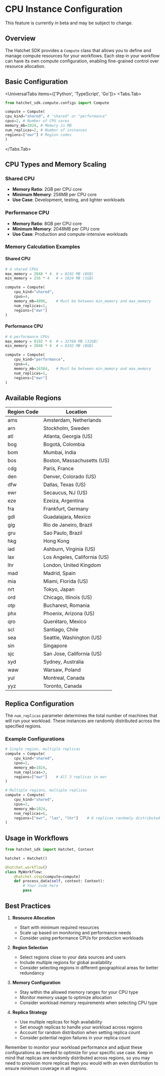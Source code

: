 
# CPU Instance Configuration

<Callout type="warning">
  This feature is currently in beta and may be subject to change.
</Callout>

## Overview

The Hatchet SDK provides a `Compute` class that allows you to define and manage compute resources for your workflows. Each step in your workflow can have its own compute configuration, enabling fine-grained control over resource allocation.

## Basic Configuration

<UniversalTabs items={['Python', 'TypeScript', 'Go']}>
  <Tabs.Tab>

```python
from hatchet_sdk.compute.configs import Compute

compute = Compute(
cpu_kind="shared", # "shared" or "performance"
cpus=2, # Number of CPU cores
memory_mb=1024, # Memory in MB
num_replicas=2, # Number of instances
regions=["ewr"] # Region codes
)

```

  </Tabs.Tab>
</UniversalTabs>

## CPU Types and Memory Scaling

### Shared CPU

- **Memory Ratio**: 2GB per CPU core
- **Minimum Memory**: 256MB per CPU core
- **Use Case**: Development, testing, and lighter workloads

### Performance CPU

- **Memory Ratio**: 8GB per CPU core
- **Minimum Memory**: 2048MB per CPU core
- **Use Case**: Production and compute-intensive workloads

### Memory Calculation Examples

#### Shared CPU

```python
# 4 shared CPUs
max_memory = 2048 * 4  # = 8192 MB (8GB)
min_memory = 256 * 4   # = 1024 MB (1GB)

compute = Compute(
    cpu_kind="shared",
    cpus=4,
    memory_mb=4096,    # Must be between min_memory and max_memory
    num_replicas=1,
    regions=["ewr"]
)
```

#### Performance CPU

```python
# 4 performance CPUs
max_memory = 8192 * 4  # = 32768 MB (32GB)
min_memory = 2048 * 4  # = 8192 MB (8GB)

compute = Compute(
    cpu_kind="performance",
    cpus=4,
    memory_mb=16384,   # Must be between min_memory and max_memory
    num_replicas=1,
    regions=["ewr"]
)
```

## Available Regions

| Region Code | Location                     |
| ----------- | ---------------------------- |
| ams         | Amsterdam, Netherlands       |
| arn         | Stockholm, Sweden            |
| atl         | Atlanta, Georgia (US)        |
| bog         | Bogotá, Colombia             |
| bom         | Mumbai, India                |
| bos         | Boston, Massachusetts (US)   |
| cdg         | Paris, France                |
| den         | Denver, Colorado (US)        |
| dfw         | Dallas, Texas (US)           |
| ewr         | Secaucus, NJ (US)            |
| eze         | Ezeiza, Argentina            |
| fra         | Frankfurt, Germany           |
| gdl         | Guadalajara, Mexico          |
| gig         | Rio de Janeiro, Brazil       |
| gru         | Sao Paulo, Brazil            |
| hkg         | Hong Kong                    |
| iad         | Ashburn, Virginia (US)       |
| lax         | Los Angeles, California (US) |
| lhr         | London, United Kingdom       |
| mad         | Madrid, Spain                |
| mia         | Miami, Florida (US)          |
| nrt         | Tokyo, Japan                 |
| ord         | Chicago, Illinois (US)       |
| otp         | Bucharest, Romania           |
| phx         | Phoenix, Arizona (US)        |
| qro         | Querétaro, Mexico            |
| scl         | Santiago, Chile              |
| sea         | Seattle, Washington (US)     |
| sin         | Singapore                    |
| sjc         | San Jose, California (US)    |
| syd         | Sydney, Australia            |
| waw         | Warsaw, Poland               |
| yul         | Montreal, Canada             |
| yyz         | Toronto, Canada              |

## Replica Configuration

The `num_replicas` parameter determines the total number of machines that will run your workload. These instances are randomly distributed across the specified regions.

### Example Configurations

```python
# Single region, multiple replicas
compute = Compute(
    cpu_kind="shared",
    cpus=2,
    memory_mb=1024,
    num_replicas=3,
    regions=["ewr"]    # All 3 replicas in ewr
)

# Multiple regions, multiple replicas
compute = Compute(
    cpu_kind="shared",
    cpus=2,
    memory_mb=1024,
    num_replicas=6,
    regions=["ewr", "lax", "lhr"]    # 6 replicas randomly distributed across the three regions
)
```

## Usage in Workflows

```python
from hatchet_sdk import Hatchet, Context

hatchet = Hatchet()

@hatchet.workflow()
class MyWorkflow:
    @hatchet.step(compute=compute)
    def process_data(self, context: Context):
        # Your code here
        pass
```

## Best Practices

1. **Resource Allocation**

   - Start with minimum required resources
   - Scale up based on monitoring and performance needs
   - Consider using performance CPUs for production workloads

2. **Region Selection**

   - Select regions close to your data sources and users
   - Include multiple regions for global availability
   - Consider selecting regions in different geographical areas for better redundancy

3. **Memory Configuration**

   - Stay within the allowed memory ranges for your CPU type
   - Monitor memory usage to optimize allocation
   - Consider workload memory requirements when selecting CPU type

4. **Replica Strategy**
   - Use multiple replicas for high availability
   - Set enough replicas to handle your workload across regions
   - Account for random distribution when setting replica count
   - Consider potential region failures in your replica count

Remember to monitor your workload performance and adjust these configurations as needed to optimize for your specific use case. Keep in mind that replicas are randomly distributed across regions, so you may need to provision more replicas than you would with an even distribution to ensure minimum coverage in all regions.
